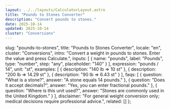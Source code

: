 ```yaml
---
layout: ../../layouts/CalculatorLayout.astro
title: "Pounds to Stones Converter"
description: "Convert pounds to stones."
date: 2025-10-14
updated: 2025-10-14
cluster: "Conversions"
---
```



  slug: "pounds-to-stones",
  title: "Pounds to Stones Converter",
  locale: "en",
  cluster: "Conversions",
  intro: "Convert a weight in pounds to stones. Enter the value and press Calculate.",
  inputs: [
    { name: "pounds", label: "Pounds", type: "number", step: "any", placeholder: "140" }
  ],
  expression: "pounds / 14",
  unit: "st",
  examples: [
    { description: "140 lb ⇒ 10 st" },
    { description: "200 lb ⇒ 14.29 st" },
    { description: "90 lb ⇒ 6.43 st" }
  ],
  faqs: [
    { question: "What is a stone?", answer: "A stone equals 14 pounds." },
    { question: "Does it accept decimals?", answer: "Yes, you can enter fractional pounds." },
    { question: "Where is this unit used?", answer: "Stones are commonly used in the United Kingdom." }
  ],
  disclaimer: "For general weight conversion only; medical decisions require professional advice.",
  related: []
};

<Calculator schema={schema} />

